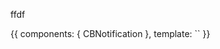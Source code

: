 
<Meta title="4 - Components/Notice/Notification"/>

ffdf

<Preview>
    <Story name="Plain">
        {{ 
        components: { CBNotification },                     
        template: `<CBNotification></CBNotification>`
        }}
    </Story>
</Preview>